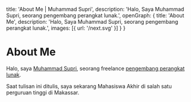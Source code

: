   title: 'About Me | Muhammad Supri',
  description: 'Halo, Saya Muhammad Supri, seorang pengembang perangkat lunak.',
  openGraph: {
    title: 'About Me',
    description: 'Halo, Saya Muhammad Supri, seorang pengembang perangkat lunak.',
    images: [{ url: '/next.svg' }]
  }
}

# About Me
Halo, saya [Muhammad Supri](https://www.instagram.com/muhsupriazis/), seorang freelance [pengembang perangkat lunak](https://en.wikipedia.org/wiki/Software_engineering).

Saat tulisan ini ditulis, saya sekarang Mahasiswa Akhir di salah satu perguruan tinggi di Makassar. 
